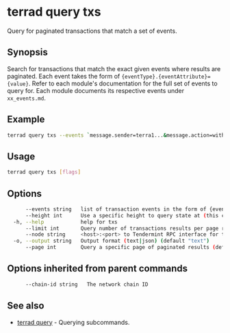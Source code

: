 # terrad query txs

Query for paginated transactions that match a set of events. 

## Synopsis

Search for transactions that match the exact given events where results are paginated. Each event takes the form of `{eventType}.{eventAttribute}={value}`. Refer to each module's documentation for the full set of events to query for. Each module documents its respective events under `xx_events.md`. 

## Example

```sh Terrad
terrad query txs --events `message.sender=terra1...&message.action=withdraw_delegator_reward` --page 1 --limit 30
```

## Usage

```sh Terrad
terrad query txs [flags]
```

## Options

```sh Terrad
      --events string   list of transaction events in the form of {eventType}.{eventAttribute}={value}
      --height int      Use a specific height to query state at (this can error if the node is pruning state)
  -h, --help            help for txs
      --limit int       Query number of transactions results per page returned (default 30)
      --node string     <host>:<port> to Tendermint RPC interface for this chain (default "tcp://localhost:26657")
  -o, --output string   Output format (text|json) (default "text")
      --page int        Query a specific page of paginated results (default 1)
```

## Options inherited from parent commands

```sh Terrad
      --chain-id string   The network chain ID
```

## See also

* [terrad query](./terrad_query.mdx)	 - Querying subcommands.


